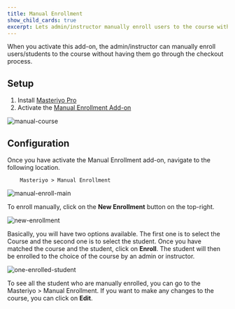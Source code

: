 ```yaml
---
title: Manual Enrollment
show_child_cards: true
excerpt: Lets admin/instructor manually enroll users to the course without having to go through the checkout process.
---
```


When you activate this add-on, the admin/instructor can manually enroll users/students to the course without having them go through the checkout process.

## Setup

1. Install [Masteriyo Pro](https://docs.masteriyo.com/getting-started/installation#installing-masteriyo-lms-pro-version)
2. Activate the [Manual Enrollment Add-on](https://docs.masteriyo.com/premium-addons/activate-masteriyo-premium-addons)

![manual-course](https://github-production-user-asset-6210df.s3.amazonaws.com/75772539/256418891-7c7287d7-eb56-46ab-87af-162ba72bc25e.png?X-Amz-Algorithm=AWS4-HMAC-SHA256&X-Amz-Credential=AKIAIWNJYAX4CSVEH53A%2F20230801%2Fus-east-1%2Fs3%2Faws4_request&X-Amz-Date=20230801T153912Z&X-Amz-Expires=300&X-Amz-Signature=14ae64d27c0fae83cd43c5c4b5cdf4c4474577b48eb0ec2fddd932849c924055&X-Amz-SignedHeaders=host&actor_id=75772539&key_id=0&repo_id=465576726)

## Configuration

Once you have activate the Manual Enrollment add-on, navigate to the following location.

        Masteriyo > Manual Enrollment

![manual-enroll-main](https://github-production-user-asset-6210df.s3.amazonaws.com/75772539/257095309-2555b6ed-3efe-4ffc-9ba3-cfcadcd88e75.png?X-Amz-Algorithm=AWS4-HMAC-SHA256&X-Amz-Credential=AKIAIWNJYAX4CSVEH53A%2F20230801%2Fus-east-1%2Fs3%2Faws4_request&X-Amz-Date=20230801T154007Z&X-Amz-Expires=300&X-Amz-Signature=81a727cc57f11e0528680e273dc6a695967fa93342eb4a1dd9b24b02b0317234&X-Amz-SignedHeaders=host&actor_id=75772539&key_id=0&repo_id=465576726)

To enroll manually, click on the **New Enrollment** button on the top-right.

![new-enrollment](https://github-production-user-asset-6210df.s3.amazonaws.com/75772539/257096172-f304fdb2-9010-4831-a8c4-e48e4c3ecdc2.png?X-Amz-Algorithm=AWS4-HMAC-SHA256&X-Amz-Credential=AKIAIWNJYAX4CSVEH53A%2F20230801%2Fus-east-1%2Fs3%2Faws4_request&X-Amz-Date=20230801T154042Z&X-Amz-Expires=300&X-Amz-Signature=d9d17492c5db99a5bfded6790390221fbebddbd5c880724887e8ddaf7fa7dfeb&X-Amz-SignedHeaders=host&actor_id=75772539&key_id=0&repo_id=465576726)

Basically, you will have two options available. The first one is to select the Course and the second one is to select the student. Once you have matched the course and the student, click on **Enroll**. The student will then be enrolled to the choice of the course by an admin or instructor.

![one-enrolled-student](https://github-production-user-asset-6210df.s3.amazonaws.com/75772539/257096172-f304fdb2-9010-4831-a8c4-e48e4c3ecdc2.png?X-Amz-Algorithm=AWS4-HMAC-SHA256&X-Amz-Credential=AKIAIWNJYAX4CSVEH53A%2F20230801%2Fus-east-1%2Fs3%2Faws4_request&X-Amz-Date=20230801T154113Z&X-Amz-Expires=300&X-Amz-Signature=6a30ae540f00048cf5f79f014b088bce9f417b3f66e7e5af3892a7720c29fef6&X-Amz-SignedHeaders=host&actor_id=75772539&key_id=0&repo_id=465576726)

To see all the student who are manually enrolled, you can go to the Masteriyo > Manual Enrollment. If you want to make any changes to the course, you can click on **Edit**.
